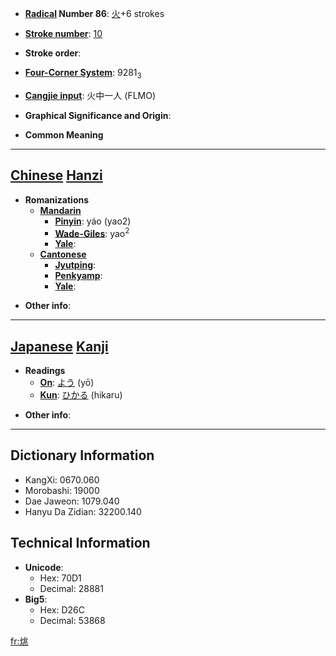 * '''[[Wiktionary:Chinese radical index| Radical]] Number 86''': [[Wiktionary:Chinese radical index 火|火]]+6 strokes

* '''[[Wiktionary:Chinese total strokes index|Stroke number]]''': [[Wiktionary:Chinese total strokes index 10|10]]

* '''Stroke order''': 

* '''[[Wiktionary:Chinese four corner index|Four-Corner System]]''': 9281<sub>3</sub>

* '''[[Wiktionary:Chinese Cangjie index|Cangjie input]]''': 火中一人 (FLMO)

* '''Graphical Significance and Origin''': 

* '''Common Meaning'''

----

== [[Chinese]] [[Hanzi]] ==

* '''Romanizations'''
** '''[[Mandarin]]'''
*** '''[[Pinyin]]''': yáo (yao2)
*** '''[[Wade-Giles]]''': yao<sup>2</sup>
*** '''[[Yale]]''': 
** '''[[Cantonese]]'''
*** '''[[Jyutping]]''':
*** '''[[Penkyamp]]''': 
*** '''[[Yale]]''': 

* '''Other info''': 

----

== [[Japanese]] [[Kanji]] ==

* '''Readings'''
** '''[[On]]''': [[よう]] (yō)
** '''[[Kun]]''': [[ひかる]] (hikaru)

* '''Other info''':  

----

== Dictionary Information ==

* KangXi: 0670.060
* Morobashi: 19000
* Dae Jaweon: 1079.040
* Hanyu Da Zidian: 32200.140

== Technical Information ==

* '''Unicode''':
** Hex: 70D1
** Decimal: 28881
* '''Big5''':
** Hex: D26C
** Decimal: 53868

[[fr:烑]]